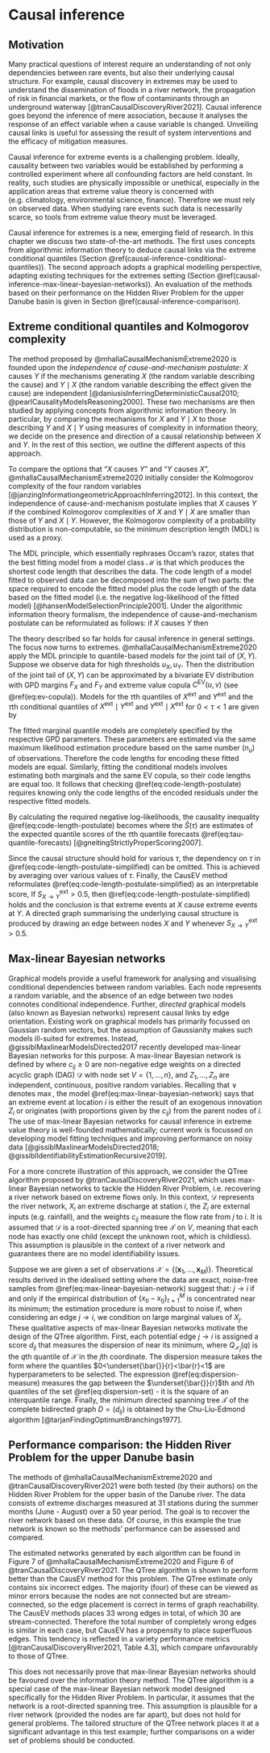 # Causal inference {#causal-inference}
\chaptermark{Causal inference}
\minitoc

\noindent

## Motivation {#causal-inference-motivation}

Many practical questions of interest require an understanding of not only dependencies between rare events, but also their underlying causal structure. For example, causal discovery in extremes may be used to understand the dissemination of floods in a river network, the propagation of risk in financial markets, or the flow of contaminants through an underground waterway [@tranCausalDiscoveryRiver2021]. Causal inference goes beyond the inference of mere association, because it analyses the response of an effect variable when a cause variable is changed. Unveiling causal links is useful for assessing the result of system interventions and the efficacy of mitigation measures.

Causal inference for extreme events is a challenging problem. Ideally, causality between two variables would be established by performing a controlled experiment where all confounding factors are held constant. In reality, such studies are physically impossible or unethical, especially in the application areas that extreme value theory is concerned with (e.g. climatology, environmental science, finance). Therefore we must rely on observed data. When studying rare events such data is necessarily scarce, so tools from extreme value theory must be leveraged. 

Causal inference for extremes is a new, emerging field of research. In this chapter we discuss two state-of-the-art methods. The first uses concepts from algorithmic information theory to deduce causal links via the extreme conditional quantiles (Section \@ref(causal-inference-conditional-quantiles)). The second approach adopts a graphical modelling perspective, adapting existing techniques for the extremes setting (Section \@ref(causal-inference-max-linear-bayesian-networks)). An evaluation of the methods based on their performance on the Hidden River Problem for the upper Danube basin is given in Section \@ref(causal-inference-comparison).

## Extreme conditional quantiles and Kolmogorov complexity {#causal-inference-conditional-quantiles}

The method proposed by @mhallaCausalMechanismExtreme2020 is founded upon the *independence of cause-and-mechanism postulate*: $X$ causes $Y$ if the mechanisms generating $X$ (the random variable describing the cause) and $Y\mid X$ (the random variable describing the effect given the cause) are independent [@daniusisInferringDeterministicCausal2010; @pearlCausalityModelsReasoning2000]. These two mechanisms are then studied  by applying concepts from algorithmic information theory. In particular, by comparing the mechanisms for $X$ and $Y\mid X$ to those describing $Y$ and $X\mid Y$ using measures of complexity in information theory, we decide on the presence and direction of a causal relationship between $X$ and $Y$. In the rest of this section, we outline the different aspects of this approach.

To compare the options that "$X$ causes $Y$" and "$Y$ causes $X$", @mhallaCausalMechanismExtreme2020 initially consider the Kolmogorov complexity of the four random variables [@janzingInformationgeometricApproachInferring2012]. In this context, the independence of cause-and-mechanism postulate implies that $X$ causes $Y$ if the combined Kolmogorov complexities of $X$ and $Y\mid X$ are smaller than those of $Y$ and $X\mid Y$. However, the  Kolmogorov complexity of a probability distribution is non-computable, so the minimum description length (MDL) is used as a proxy. 

The MDL principle, which essentially rephrases Occam's razor, states that the best fitting model from a model class $\mathcal{M}$ is that which produces the shortest code length that describes the data. The code length of a model fitted to observed data can be decomposed into the sum of two parts: the space required to encode the fitted model plus the code length of the data based on the fitted model (i.e. the negative log-likelihood of the fitted model) [@hansenModelSelectionPrinciple2001]. Under the algorithmic information theory formalism, the independence of cause-and-mechanism postulate can be reformulated as follows: if $X$ causes $Y$ then
\begin{equation}
\mathrm{CL}_{\mathcal{M}_X}(X) + \mathrm{CL}_{\mathcal{M}_{Y\mid X}}(Y\mid X) \leq \mathrm{CL}_{\mathcal{M}_Y}(Y) + \mathrm{CL}_{\mathcal{M}_{X\mid Y}}(X\mid Y).
(\#eq:code-length-postulate)
\end{equation}

The theory described so far holds for causal inference in general settings. The focus now turns to extremes. @mhallaCausalMechanismExtreme2020 apply the MDL principle to quantile-based models for the joint tail of $(X,Y)$. Suppose we observe data 
\begin{equation*}
\{(X_i^{\text{ext}},Y_i^{\text{ext}})\}_{i=1}^{n_u}:=\{(X_i,Y_i):X_i>u_X,Y_i>u_Y\}_{i=1}^n
\end{equation*}
for high thresholds $u_X,u_Y$. Then the distribution of the joint tail of $(X,Y)$ can be approximated by a bivariate EV distribution with GPD margins $F_X$ and $F_Y$ and extreme value copula $C^{\text{EV}}(u,v)$ (see \@ref(eq:ev-copula)). Models for the $\tau$th quantiles of $X^{\text{ext}}$ and $Y^{\text{ext}}$ and the $\tau$th conditional quantiles of $X^{\text{ext}}\mid Y^{\text{ext}}$ and $Y^{\text{ext}}\mid X^{\text{ext}}$ for $0<\tau<1$ are given by
\begin{align}
\begin{split}
Q_{X^{\text{ext}}}(\tau) &= F_X^{-1}(\tau) \\
Q_{Y^{\text{ext}}}(\tau) &= F_Y^{-1}(\tau) \\
Q_{X^{\text{ext}}\mid Y^{\text{ext}}=y>u_Y}(\tau) &= F_X^{-1}\left([\partial_v C^{\text{EV}}]^{-1}\{\tau,F_Y(y)\}\right) \\
Q_{Y^{\text{ext}}\mid X^{\text{ext}}=x>u_X}(\tau) &= F_Y^{-1}\left([\partial_u C^{\text{EV}}]^{-1}\{F_X(x),v\}\right).
(\#eq:tau-quantile-forecasts)
\end{split}
\end{align}

The fitted marginal quantile models are completely specified by the respective GPD parameters. These parameters are estimated via the same maximum likelihood estimation procedure based on the same number ($n_u$) of observations. Therefore the code lengths for encoding these fitted models are equal. Similarly, fitting the conditional models involves estimating both marginals and the same EV copula, so their code lengths are equal too. It follows that checking \@ref(eq:code-length-postulate) requires knowing only the code lengths of the encoded residuals under the respective fitted models. 

By calculating the required negative log-likelihoods, the causality inequality \@ref(eq:code-length-postulate) becomes
\begin{equation}
\hat{S}_{X^{\text{ext}}}(\tau) + \hat{S}_{Y^{\text{ext}}\mid X^{\text{ext}}}(\tau) \leq \hat{S}_{Y^{\text{ext}}}(\tau) + \hat{S}_{X^{\text{ext}}\mid Y^{\text{ext}}}(\tau),
(\#eq:code-length-postulate-simplified)
\end{equation}
where the $\hat{S}(\tau)$ are estimates of the expected quantile scores of the $\tau$th quantile forecasts \@ref(eq:tau-quantile-forecasts) [@gneitingStrictlyProperScoring2007]. 

Since the causal structure should hold for various $\tau$, the dependency on $\tau$ in \@ref(eq:code-length-postulate-simplified) can be omitted. This is achieved by averaging over various values of $\tau$. Finally, the CausEV method reformulates \@ref(eq:code-length-postulate-simplified) as an interpretable score,
\begin{equation*}
S_{X\to Y}^{\text{ext}} = \frac{\hat{S}_{Y^{\text{ext}}} + \hat{S}_{X^{\text{ext}}\mid Y^{\text{ext}}}}{\hat{S}_{X^{\text{ext}}}+ \hat{S}_{Y^{\text{ext}}\mid X^{\text{ext}}} + \hat{S}_{Y^{\text{ext}}} + \hat{S}_{X^{\text{ext}}\mid Y^{\text{ext}}}}.
\end{equation*}
If $S_{X\to Y}^{\text{ext}}>0.5$, then \@ref(eq:code-length-postulate-simplified) holds and the conclusion is that extreme events at $X$ cause extreme events at $Y$. A directed graph summarising the underlying causal structure is produced by drawing an edge between nodes $X$ and $Y$ whenever $S_{X\to Y}^{\text{ext}}>0.5$.

## Max-linear Bayesian networks {#causal-inference-max-linear-bayesian-networks}

Graphical models provide a useful framework for analysing and visualising conditional dependencies between random variables. Each node represents a random variable, and the absence of an edge between two nodes connotes conditional independence. Further, *directed* graphical models (also known as Bayesian networks) represent causal links by edge orientation. Existing work on graphical models has primarily focussed on Gaussian random vectors, but the assumption of Gaussianity makes such models ill-suited for extremes. Instead, @gissiblMaxlinearModelsDirected2017 recently developed max-linear Bayesian networks for this purpose. A max-linear Bayesian network is defined by
\begin{equation}
X_i = \bigvee_{j\in\mathrm{pa}(i)} c_{ij}X_j\vee Z_i, \quad i\in V,
(\#eq:max-linear-bayesian-network)
\end{equation}
where $c_{ij}\geq 0$ are non-negative edge weights on a directed acyclic graph (DAG) $\mathcal{D}$ with node set $V=\{1,\ldots,n\}$, and $Z_1,\ldots,Z_n$ are independent, continuous, positive random variables. Recalling that $\vee$ denotes $\max$, the model \@ref(eq:max-linear-bayesian-network) says that an extreme event at location $i$ is either the result of an exogenous innovation $Z_i$ or originates (with proportions given by the $c_{ij}$) from the parent nodes of $i$. The use of max-linear Bayesian networks for causal inference in extreme value theory is well-founded mathematically; current work is focussed on developing model fitting techniques and improving performance on noisy data [@gissiblMaxlinearModelsDirected2018; @gissiblIdentifiabilityEstimationRecursive2019]. 

For a more concrete illustration of this approach, we consider the QTree algorithm proposed by @tranCausalDiscoveryRiver2021, which uses max-linear Bayesian networks to tackle the Hidden River Problem, i.e. recovering a river network based on extreme flows only. In this context, $\mathcal{D}$ represents the river network, $X_i$ an extreme discharge at station $i$, the $Z_i$ are external inputs (e.g. rainfall), and the weights $c_{ij}$ measure the flow rate from $j$ to $i$. It is assumed that $\mathcal{D}$ is a root-directed spanning tree $\mathcal{T}$ on $V$, meaning that each node has exactly one child (except the unknown root, which is childless). This assumption is plausible in the context of a river network and guarantees there are no model identifiability issues. 

Suppose we are given a set of observations $\mathcal{X}=\{(\bm{x}_1,\ldots,\bm{x}_M)\}$. Theoretical results derived in the idealised setting where the data are exact, noise-free samples from \@ref(eq:max-linear-bayesian-network) suggest that: $j\to i$ if and only if the empirical distribution of $\{x_{ti}-x_{tj}\}_{t=1}^M$ is concentrated near its minimum; the estimation procedure is more robust to noise if, when considering an edge $j\to i$, we condition on large marginal values of $X_j$. These qualitative aspects of max-linear Bayesian networks motivate the design of the QTree algorithm. First, each potential edge $j\to i$ is assigned a score $d_{ij}$ that measures the dispersion of
\begin{equation}
\mathcal{X}_{ij}(q) = \left\lbrace x_{ti}-x_{tj} : t=1,\ldots,M,\, x_j > Q_{\mathcal{X}_j}(q) \right\rbrace
(\#eq:dispersion-set)
\end{equation}
near its minimum, where $Q_{\mathcal{X}_j}(q)$ is the $q$th quantile of $\mathcal{X}$ in the $j$th coordinate. The dispersion measure takes the form
\begin{equation}
d_{ij} = \left(Q_{\mathcal{X}_{ij}}(\underset{\bar{}}{r}) - Q_{\mathcal{X}_{ij}}(\bar{r})\right)^2
(\#eq:dispersion-measure)
\end{equation}
where the quantiles $0<\underset{\bar{}}{r}<\bar{r}<1$ are hyperparameters to be selected. The expression \@ref(eq:dispersion-measure) measures the gap between the $\underset{\bar{}}{r}$th and $\bar{r}$th quantiles of the set \@ref(eq:dispersion-set) - it is the square of an interquantile range. Finally, the minimum directed spanning tree $\mathcal{T}$ of the complete bidirected graph $D=(d_{ij})$ is obtained by the Chu-Liu-Edmond algorithm [@tarjanFindingOptimumBranchings1977]. 

## Performance comparison: the Hidden River Problem for the upper Danube basin {#causal-inference-comparison}

The methods of @mhallaCausalMechanismExtreme2020 and @tranCausalDiscoveryRiver2021 were both tested (by their authors) on the Hidden River Problem for the upper basin of the Danube river. The data consists of extreme discharges measured at 31 stations during the summer months (June - August) over a 50 year period. The goal is to recover the river network based on these data. Of course, in this example the true network is known so the methods' performance can be assessed and compared. 

The estimated networks generated by each algorithm can be found in Figure 7 of @mhallaCausalMechanismExtreme2020 and Figure 6 of @tranCausalDiscoveryRiver2021. The QTree algorithm is shown to perform better than the CausEV method for this problem. The QTree estimate only contains six incorrect edges. The majority (four) of these can be viewed as minor errors because the nodes are not connected but are stream-connected, so the edge placement is correct in terms of graph reachability. The CausEV methods places 33 wrong edges in total, of which 30 are stream-connected. Therefore the total number of completely wrong edges is similar in each case, but CausEV has a propensity to place superfluous edges. This tendency is reflected in a variety performance metrics [@tranCausalDiscoveryRiver2021, Table 4.3], which compare unfavourably to those of QTree. 

This does not necessarily prove that max-linear Bayesian networks should be favoured over the information theory method. The QTree algorithm is a special case of the max-linear Bayesian network model designed specifically for the Hidden River Problem. In particular, it assumes that the network is a root-directed spanning tree. This assumption is plausible for a river network (provided the nodes are far apart), but does not hold for general problems. The tailored structure of the QTree network places it at a significant advantage in this test example; further comparisons on a wider set of problems should be conducted. 

